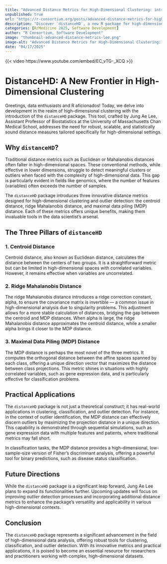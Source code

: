 ```yaml
--- 
title: "Advanced Distance Metrics for High-Dimensional Clustering: introducing 'distanceHD' R-package" 
unpublished: true 
url: "https://r-consortium.org/posts/advanced-distance-metrics-for-high-dimensional-clustering-introducing-distancehd-r-package/"
description: "Discover `distanceHD`, a new R package for high-dimensional clustering with innovative distance metrics." 
categories: [R/Medicine 2025, Software Development]
author: "R Consortium, Software Development" 
image: "thumbnail-advanced-distance-metrics-lee.png" 
image-alt: "Advanced Distance Metrics for High-Dimensional Clustering: introducing 'distanceHD' R-package - Jung Ae Lee" 
date: "04/17/2025" 
---
```


{{< video https://www.youtube.com/embed/EC_vTG-_XCQ >}}

# DistanceHD: A New Frontier in High-Dimensional Clustering

Greetings, data enthusiasts and R aficionados! Today, we delve into development in the realm of high-dimensional clustering with the introduction of the `distanceHD` package. This tool, crafted by Jung Ae Lee, Assistant Professor of Biostatistics at the University of Massachusetts Chan Medical School, addresses the need for robust, scalable, and statistically sound distance measures tailored specifically for high-dimensional settings.

## Why `distanceHD`?

Traditional distance metrics such as Euclidean or Mahalanobis distances often falter in high-dimensional spaces. These conventional methods, while effective in lower dimensions, struggle to detect meaningful clusters or outliers when faced with the complexity of high-dimensional data. This gap is particularly evident in fields like genomics, where the number of features (variables) often exceeds the number of samples.

The `distanceHD` package introduces three innovative distance metrics designed for high-dimensional clustering and outlier detection: the centroid distance, ridge Mahalanobis distance, and maximal data piling (MDP) distance. Each of these metrics offers unique benefits, making them invaluable tools in the data scientist’s arsenal.

## The Three Pillars of `distanceHD`

### 1. Centroid Distance

Centroid distance, also known as Euclidean distance, calculates the distance between the centers of two groups. It is a straightforward metric but can be limited in high-dimensional spaces with correlated variables. However, it remains effective when variables are uncorrelated.

### 2. Ridge Mahalanobis Distance

The ridge Mahalanobis distance introduces a ridge correction constant, alpha, to ensure the covariance matrix is invertible — a common issue in high-dimensional analysis due to singularity problems. This adjustment allows for a more stable calculation of distances, bridging the gap between the centroid and MDP distances. When alpha is large, the ridge Mahalanobis distance approximates the centroid distance, while a smaller alpha brings it closer to the MDP distance.

### 3. Maximal Data Piling (MDP) Distance

The MDP distance is perhaps the most novel of the three metrics. It computes the orthogonal distance between the affine spaces spanned by each class, offering a unique direction vector that maximizes the distance between class projections. This metric shines in situations with highly correlated variables, such as gene expression data, and is particularly effective for classification problems.

## Practical Applications

The `distanceHD` package is not just a theoretical construct; it has real-world applications in clustering, classification, and outlier detection. For instance, in the context of outlier identification, the MDP distance can effectively discern outliers by maximizing the projection distance in a unique direction. This capability is demonstrated through sequential simulations, such as gene expression data with multiple features and patients, where traditional metrics may fall short.

In classification tasks, the MDP distance provides a high-dimensional, low-sample-size version of Fisher's discriminant analysis, offering a powerful tool for binary predictions, such as disease status classification.

## Future Directions

While the `distanceHD` package is a significant leap forward, Jung Ae Lee plans to expand its functionalities further. Upcoming updates will focus on improving outlier detection processes and incorporating additional distance metrics to enhance the package’s versatility and applicability in various high-dimensional contexts.

## Conclusion

The `distanceHD` package represents a significant advancement in the field of high-dimensional data analysis, offering robust tools for clustering, classification, and outlier detection. With its innovative metrics and practical applications, it is poised to become an essential resource for researchers and practitioners working with complex, high-dimensional datasets.